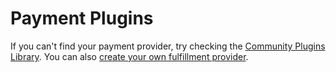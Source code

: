 
# Payment Plugins

If you can't find your payment provider, try checking the [Community Plugins Library](https://medusajs.com/plugins/?filters=Payment&categories=Payment). You can also [create your own fulfillment provider](../../references/payment/classes/payment.AbstractPaymentProcessor.mdx).

<DocCardList />